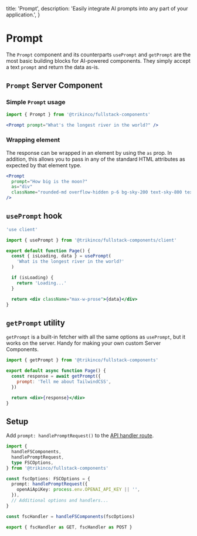 
  title: 'Prompt',
  description:
    'Easily integrate AI prompts into any part of your application.',
}

# Prompt

The `Prompt` component and its counterparts `usePrompt` and `getPrompt` are the most basic building blocks for AI-powered components.
They simply accept a text `prompt` and return the data as-is.

## `Prompt` Server Component

### Simple `Prompt` usage

<Prompt prompt="What's the longest river in the world?" />

```jsx
import { Prompt } from '@trikinco/fullstack-components'
```

```jsx
<Prompt prompt="What's the longest river in the world?" />
```

### Wrapping element

The response can be wrapped in an element by using the `as` prop.
In addition, this allows you to pass in any of the standard HTML attributes as expected by that element type.

<Prompt
  prompt="How big is the moon?"
  as="div"
  className="rounded-md overflow-hidden p-6 bg-sky-200 text-sky-800 text-xl"
/>

```jsx /as="div"/
<Prompt
  prompt="How big is the moon?"
  as="div"
  className="rounded-md overflow-hidden p-6 bg-sky-200 text-sky-800 text-xl"
/>
```

## `usePrompt` hook

```jsx
'use client'

import { usePrompt } from '@trikinco/fullstack-components/client'

export default function Page() {
  const { isLoading, data } = usePrompt(
    'What is the longest river in the world?'
  )

  if (isLoading) {
    return 'Loading...'
  }

  return <div className="max-w-prose">{data}</div>
}
```

## `getPrompt` utility

`getPrompt` is a built-in fetcher with all the same options as `usePrompt`, but it works on the server. Handy for making your own custom Server Components.

```jsx title="Server Component"
import { getPrompt } from '@trikinco/fullstack-components'

export default async function Page() {
  const response = await getPrompt({
    prompt: 'Tell me about TailwindCSS',
  })

  return <div>{response}</div>
}
```

## Setup

Add `prompt: handlePromptRequest()` to the [API handler route](/docs/get-started/#setup).

```ts title="app/api/fsutils/[...fscomponents]/route.ts"
import {
  handleFSComponents,
  handlePromptRequest,
  type FSCOptions,
} from '@trikinco/fullstack-components'

const fscOptions: FSCOptions = {
  prompt: handlePromptRequest({
    openAiApiKey: process.env.OPENAI_API_KEY || '',
  }),
  // Additional options and handlers...
}

const fscHandler = handleFSComponents(fscOptions)

export { fscHandler as GET, fscHandler as POST }
```
